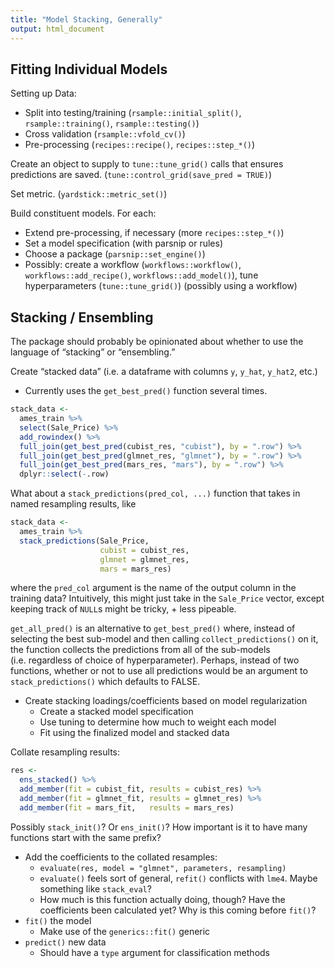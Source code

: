 ```yaml
---
title: "Model Stacking, Generally"
output: html_document
---
```


## Fitting Individual Models

Setting up Data:

* Split into testing/training (`rsample::initial_split()`, `rsample::training()`, `rsample::testing()`)  
* Cross validation (`rsample::vfold_cv()`)  
* Pre-processing (`recipes::recipe()`, `recipes::step_*()`)  

Create an object to supply to `tune::tune_grid()` calls that ensures predictions are saved. (`tune::control_grid(save_pred = TRUE)`)

Set metric. (`yardstick::metric_set()`)

Build constituent models. For each:

* Extend pre-processing, if necessary (more `recipes::step_*()`)  
* Set a model specification (with parsnip or rules)  
* Choose a package (`parsnip::set_engine()`)  
* Possibly: create a workflow (`workflows::workflow()`, `workflows::add_recipe()`, `workflows::add_model()`), tune hyperparameters (`tune::tune_grid()`) (possibly using a workflow)  

## Stacking / Ensembling

The package should probably be opinionated about whether to use the language of "stacking" or "ensembling."

Create "stacked data" (i.e. a dataframe with columns `y`, `y_hat`, `y_hat2`, etc.)

* Currently uses the `get_best_pred()` function several times. 

```r
stack_data <-
  ames_train %>%
  select(Sale_Price) %>%
  add_rowindex() %>%
  full_join(get_best_pred(cubist_res, "cubist"), by = ".row") %>%
  full_join(get_best_pred(glmnet_res, "glmnet"), by = ".row") %>%
  full_join(get_best_pred(mars_res, "mars"), by = ".row") %>%
  dplyr::select(-.row)
```

What about a `stack_predictions(pred_col, ...)` function that takes in named resampling results, like

```r
stack_data <- 
  ames_train %>%
  stack_predictions(Sale_Price, 
                    cubist = cubist_res, 
                    glmnet = glmnet_res,
                    mars = mars_res)
```

where the `pred_col` argument is the name of the output column in the training data? Intuitively, this might just take in the `Sale_Price` vector, except keeping track of `NULL`s might be tricky, + less pipeable. 

`get_all_pred()` is an alternative to `get_best_pred()` where, instead of selecting the best sub-model and then calling `collect_predictions()` on it, the function collects the predictions from all of the sub-models (i.e. regardless of choice of hyperparameter). Perhaps, instead of two functions, whether or not to use all predictions would be an argument to `stack_predictions()` which defaults to FALSE.

* Create stacking loadings/coefficients based on model regularization
   + Create a stacked model specification
   + Use tuning to determine how much to weight each model
   + Fit using the finalized model and stacked data
   
Collate resampling results:
   
```r
res <-
  ens_stacked() %>%
  add_member(fit = cubist_fit, results = cubist_res) %>%
  add_member(fit = glmnet_fit, results = glmnet_res) %>%
  add_member(fit = mars_fit,   results = mars_res)
```

Possibly `stack_init()`? Or `ens_init()`? How important is it to have many functions start with the same prefix?

* Add the coefficients to the collated resamples: 
   + `evaluate(res, model = "glmnet", parameters, resampling)`
   + `evaluate()` feels sort of general, `refit()` conflicts with `lme4`. Maybe something like `stack_eval`?
   + How much is this function actually doing, though? Have the coefficients been calculated yet? Why is this coming before `fit()`?
* `fit()` the model
   + Make use of the `generics::fit()` generic
* `predict()` new data
   + Should have a `type` argument for classification methods

